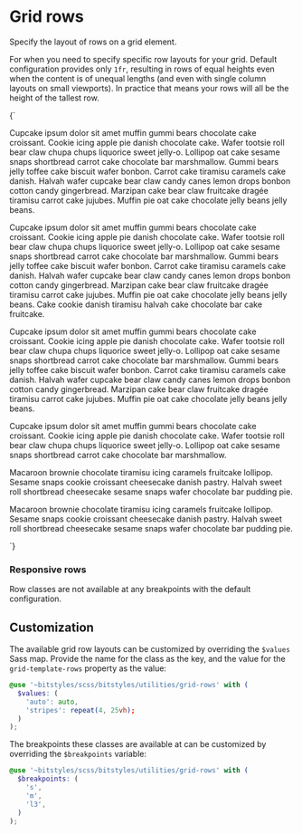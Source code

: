 
<Meta title="Utilities/grid-rows" />

# Grid rows

Specify the layout of rows on a grid element.

For when you need to specify specific row layouts for your grid. Default configuration provides only `1fr`, resulting in rows of equal heights even when the content is of unequal lengths (and even with single column layouts on small viewports). In practice that means your rows will all be the height of the tallest row.

<Canvas isColumn>
  <Story name="u-grid-rows-max-content">
    {`
      <div class="u-grid u-grid-cols-2@m u-grid-rows-1fr u-gap-l2">
        <p class="u-bg-grayscale-dark-1 a-card">Cupcake ipsum dolor sit amet muffin gummi bears chocolate cake croissant. Cookie icing apple pie danish chocolate cake. Wafer tootsie roll bear claw chupa chups liquorice sweet jelly-o. Lollipop oat cake sesame snaps shortbread carrot cake chocolate bar marshmallow. Gummi bears jelly toffee cake biscuit wafer bonbon. Carrot cake tiramisu caramels cake danish. Halvah wafer cupcake bear claw candy canes lemon drops bonbon cotton candy gingerbread. Marzipan cake bear claw fruitcake dragée tiramisu carrot cake jujubes. Muffin pie oat cake chocolate jelly beans jelly beans.</p>
        <p class="u-bg-grayscale-dark-1 a-card">Cupcake ipsum dolor sit amet muffin gummi bears chocolate cake croissant. Cookie icing apple pie danish chocolate cake. Wafer tootsie roll bear claw chupa chups liquorice sweet jelly-o. Lollipop oat cake sesame snaps shortbread carrot cake chocolate bar marshmallow. Gummi bears jelly toffee cake biscuit wafer bonbon. Carrot cake tiramisu caramels cake danish. Halvah wafer cupcake bear claw candy canes lemon drops bonbon cotton candy gingerbread. Marzipan cake bear claw fruitcake dragée tiramisu carrot cake jujubes. Muffin pie oat cake chocolate jelly beans jelly beans. Cake cookie danish tiramisu halvah cake chocolate bar cake fruitcake.</p>
        <p class="u-bg-grayscale-dark-1 a-card">Cupcake ipsum dolor sit amet muffin gummi bears chocolate cake croissant. Cookie icing apple pie danish chocolate cake. Wafer tootsie roll bear claw chupa chups liquorice sweet jelly-o. Lollipop oat cake sesame snaps shortbread carrot cake chocolate bar marshmallow. Gummi bears jelly toffee cake biscuit wafer bonbon. Carrot cake tiramisu caramels cake danish. Halvah wafer cupcake bear claw candy canes lemon drops bonbon cotton candy gingerbread. Marzipan cake bear claw fruitcake dragée tiramisu carrot cake jujubes. Muffin pie oat cake chocolate jelly beans jelly beans.</p>
        <p class="u-bg-grayscale-dark-1 a-card">Cupcake ipsum dolor sit amet muffin gummi bears chocolate cake croissant. Cookie icing apple pie danish chocolate cake. Wafer tootsie roll bear claw chupa chups liquorice sweet jelly-o. Lollipop oat cake sesame snaps shortbread carrot cake chocolate bar marshmallow.</p>
        <p class="u-bg-grayscale-dark-1 a-card">Macaroon brownie chocolate tiramisu icing caramels fruitcake lollipop. Sesame snaps cookie croissant cheesecake danish pastry. Halvah sweet roll shortbread cheesecake sesame snaps wafer chocolate bar pudding pie.</p>
        <p class="u-bg-grayscale-dark-1 a-card">Macaroon brownie chocolate tiramisu icing caramels fruitcake lollipop. Sesame snaps cookie croissant cheesecake danish pastry. Halvah sweet roll shortbread cheesecake sesame snaps wafer chocolate bar pudding pie.</p>
      </div>
    `}
  </Story>
</Canvas>

### Responsive rows

Row classes are not available at any breakpoints with the default configuration.

## Customization

The available grid row layouts can be customized by overriding the `$values` Sass map. Provide the name for the class as the key, and the value for the `grid-template-rows` property as the value:

```scss
@use '~bitstyles/scss/bitstyles/utilities/grid-rows' with (
  $values: (
    'auto': auto,
    'stripes': repeat(4, 25vh);
  )
);
```

The breakpoints these classes are available at can be customized by overriding the `$breakpoints` variable:

```scss
@use '~bitstyles/scss/bitstyles/utilities/grid-rows' with (
  $breakpoints: (
    's',
    'm',
    'l3',
  )
);
```
